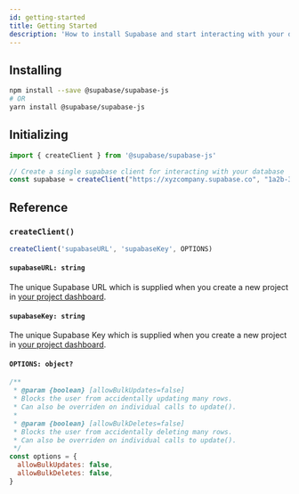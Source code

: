 ```yaml
---
id: getting-started
title: Getting Started
description: 'How to install Supabase and start interacting with your database'
---
```



## Installing

```bash
npm install --save @supabase/supabase-js
# OR
yarn install @supabase/supabase-js
```


## Initializing

```js
import { createClient } from '@supabase/supabase-js'

// Create a single supabase client for interacting with your database 
const supabase = createClient("https://xyzcompany.supabase.co", "1a2b-3c4d-5e6f-7g8h");
```



## Reference

### `createClient()`

```js 
createClient('supabaseURL', 'supabaseKey', OPTIONS)
```

#### `supabaseURL: string` 
The unique Supabase URL which is supplied when you create a new project in [your project dashboard](https://app.supabase.io).

#### `supabaseKey: string`
The unique Supabase Key which is supplied when you create a new project in [your project dashboard](https://app.supabase.io).

#### `OPTIONS: object?`

```js
/**
 * @param {boolean} [allowBulkUpdates=false] 
 * Blocks the user from accidentally updating many rows. 
 * Can also be overriden on individual calls to update().
 * 
 * @param {boolean} [allowBulkDeletes=false] 
 * Blocks the user from accidentally deleting many rows. 
 * Can also be overriden on individual calls to update().
 */
const options = {
  allowBulkUpdates: false, 
  allowBulkDeletes: false, 
}
```
